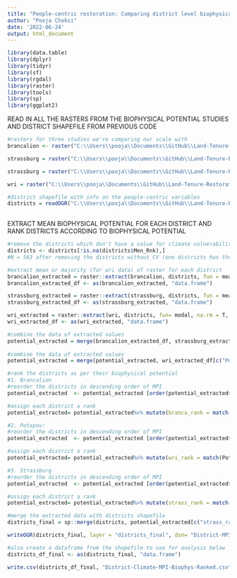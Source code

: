 ```yaml
---
title: "People-centric restoration: Comparing district level biophysical potential with the people-centric restoration potential"
author: "Pooja Choksi"
date: '2022-06-24'
output: html_document
---
```


```r

library(data.table)
library(dplyr)
library(tidyr)
library(sf)
library(rgdal)
library(raster)
library(tools)
library(sp)
library(ggplot2)
```

READ IN ALL THE RASTERS FROM THE BIOPHYSICAL POTENTIAL STUDIES AND DISTRICT SHAPEFILE FROM PREVIOUS CODE

```r

#rasters for three studies we're comparing our scale with
brancalion <- raster("C:\\Users\\pooja\\Documents\\GitHub\\Land-Tenure-Restoration-Potential\\Land-Tenure-Restoration-Potential\\Restoration_Potential_Studies\\India_Clipped\\Brancalion_India_Clipped.tif")

strassburg = raster("C:\\Users\\pooja\\Documents\\GitHub\\Land-Tenure-Restoration-Potential\\Land-Tenure-Restoration-Potential\\Restoration_Potential_Studies\\India_Clipped\\Strassburg_india_Clipped.tif")

strassburg = raster("C:\\Users\\pooja\\Documents\\GitHub\\Land-Tenure-Restoration-Potential\\Land-Tenure-Restoration-Potential\\Restoration_Potential_Studies\\Strassburg_et_al_2020\\scen_cb-bd_gradient.tif")

wri = raster("C:\\Users\\pooja\\Documents\\GitHub\\Land-Tenure-Restoration-Potential\\Land-Tenure-Restoration-Potential\\Restoration_Potential_Studies\\India_Clipped\\Potapov_India_Clipped.tif")

#district shapefile with info on the people-centric variables
districts = readOGR("C:\\Users\\pooja\\Documents\\GitHub\\Land-Tenure-Restoration-Potential\\Land-Tenure-Restoration-Potential\\Census2011-District-Shapefiles\\District-MPI-Climate-Pop-Merged-V3.shp")
  
```

EXTRACT MEAN BIOPHYSICAL POTENTIAL FOR EACH DISTRICT AND RANK DISTRICTS ACCORDING TO BIOPHYSICAL POTENTIAL

```r

#remove the districts which don't have a value for climate vulnerability 
districts <- districts[!is.na(districts$Men_Rnk),]
#N = 563 after removing the districts without CV (one districts has three parts). the total is still 563 districts

#extract mean or majority (for wri data) of raster for each district
brancalion_extracted = raster::extract(brancalion, districts, fun = mean, na.rm = T, small = T, sp=TRUE)
brancalion_extracted_df <- as(brancalion_extracted, "data.frame")

strassburg_extracted = raster::extract(strassburg, districts, fun = mean, na.rm = T, small = T, sp=TRUE)
strassburg_extracted_df <- as(strassburg_extracted, "data.frame")

wri_extracted = raster::extract(wri, districts, fun= modal, na.rm = T, small= T, sp=TRUE)
wri_extracted_df <- as(wri_extracted, "data.frame")

#combine the data of extracted values 
potential_extracted = merge(brancalion_extracted_df, strassburg_extracted_df[c("Strassburg_India_Clipped", "NAME_1", "NAME_2")], by.x = c("NAME_2", "NAME_1"), by.y =c("NAME_2", "NAME_1"))
                            
#combine the data of extracted values 
potential_extracted = merge(potential_extracted, wri_extracted_df[c("Potapov_India_Clipped", "NAME_2", "NAME_1")], by.x = c("NAME_2", "NAME_1"), by.y =c("NAME_2", "NAME_1"))

#rank the districts as per their biophysical potential 
#1. Brancalion
#reorder the districts in descending order of MPI
potential_extracted  <- potential_extracted [order(potential_extracted$Brancalion_India_Clipped, decreasing=TRUE),]

#assign each district a rank
potential_extracted= potential_extracted%>% mutate(branca_rank = match(Brancalion_India_Clipped, unique(Brancalion_India_Clipped)))

#2. Potapov:
#reorder the districts in descending order of MPI
potential_extracted  <- potential_extracted [order(potential_extracted$Potapov_India_Clipped, decreasing=TRUE),]

#assign each district a rank
potential_extracted= potential_extracted%>% mutate(wri_rank = match(Potapov_India_Clipped, unique(Potapov_India_Clipped)))

#3. Strassburg
#reorder the districts in descending order of MPI
potential_extracted  <- potential_extracted [order(potential_extracted$Strassburg_India_Clipped , decreasing=TRUE),]

#assign each district a rank
potential_extracted= potential_extracted%>% mutate(strass_rank = match(Strassburg_India_Clipped, unique(Strassburg_India_Clipped)))

#merge the extracted data with districts shapefile
districts_final = sp::merge(districts, potential_extracted[c("strass_rank", "branca_rank", "wri_rank","Potapov_India_Clipped", "Strassburg_India_Clipped", "Brancalion_India_Clipped", "NAME_1", "NAME_2")], by.x = c("NAME_1","NAME_2"), by.y= c("NAME_1", "NAME_2"), duplicateGeoms = T)

writeOGR(districts_final, layer = "districts_final", dsn= "District-MPI-Climate-Pop-Merged-Biophys.shp", driver = "ESRI Shapefile")

#also create a dataframe from the shapefile to use for analysis below 
districts_df_final <- as(districts_final, "data.frame")

write.csv(districts_df_final, "District-Climate-MPI-Biophys-Ranked.csv")

```
